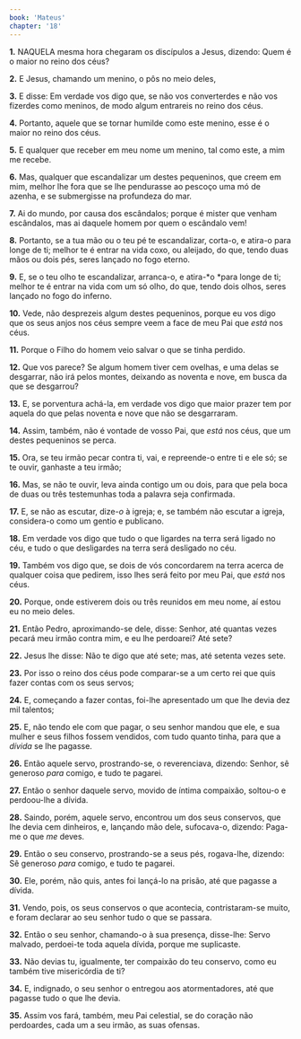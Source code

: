```yaml
---
book: 'Mateus'
chapter: '18'
---
```


**1.** NAQUELA mesma hora chegaram os discípulos a Jesus, dizendo: Quem é o maior no reino dos céus?

**2.** E Jesus, chamando um menino, o pôs no meio deles,

**3.** E disse: Em verdade vos digo que, se não vos converterdes e não vos fizerdes como meninos, de modo algum entrareis no reino dos céus.

**4.** Portanto, aquele que se tornar humilde como este menino, esse é o maior no reino dos céus.

**5.** E qualquer que receber em meu nome um menino, tal como este, a mim me recebe.

**6.** Mas, qualquer que escandalizar um destes pequeninos, que creem em mim, melhor lhe fora que se lhe pendurasse ao pescoço uma mó de azenha, e se submergisse na profundeza do mar.

**7.** Ai do mundo, por causa dos escândalos; porque é mister que venham escândalos, mas ai daquele homem por quem o escândalo vem!

**8.** Portanto, se a tua mão ou o teu pé te escandalizar, corta-o, e atira-o para longe de ti; melhor te é entrar na vida coxo, ou aleijado, do que, tendo duas mãos ou dois pés, seres lançado no fogo eterno.

**9.** E, se o teu olho te escandalizar, arranca-o, e atira-*o *para longe de ti; melhor te é entrar na vida com um só olho, do que, tendo dois olhos, seres lançado no fogo do inferno.

**10.** Vede, não desprezeis algum destes pequeninos, porque eu vos digo que os seus anjos nos céus sempre veem a face de meu Pai que *está* nos céus.

**11.** Porque o Filho do homem veio salvar o que se tinha perdido.

**12.** Que vos parece? Se algum homem tiver cem ovelhas, e uma delas se desgarrar, não irá pelos montes, deixando as noventa e nove, em busca da que se desgarrou?

**13.** E, se porventura achá-la, em verdade vos digo que maior prazer tem por aquela do que pelas noventa e nove que não se desgarraram.

**14.** Assim, também, não é vontade de vosso Pai, que *está* nos céus, que um destes pequeninos se perca.

**15.** Ora, se teu irmão pecar contra ti, vai, e repreende-o entre ti e ele só; se te ouvir, ganhaste a teu irmão;

**16.** Mas, se não te ouvir, leva ainda contigo um ou dois, para que pela boca de duas ou três testemunhas toda a palavra seja confirmada.

**17.** E, se não as escutar, dize-*o* à igreja; e, se também não escutar a igreja, considera-o como um gentio e publicano.

**18.** Em verdade vos digo que tudo o que ligardes na terra será ligado no céu, e tudo o que desligardes na terra será desligado no céu.

**19.** Também vos digo que, se dois de vós concordarem na terra acerca de qualquer coisa que pedirem, isso lhes será feito por meu Pai, que *está* nos céus.

**20.** Porque, onde estiverem dois ou três reunidos em meu nome, aí estou eu no meio deles.

**21.** Então Pedro, aproximando-se dele, disse: Senhor, até quantas vezes pecará meu irmão contra mim, e eu lhe perdoarei? Até sete?

**22.** Jesus lhe disse: Não te digo que até sete; mas, até setenta vezes sete.

**23.** Por isso o reino dos céus pode comparar-se a um certo rei que quis fazer contas com os seus servos;

**24.** E, começando a fazer contas, foi-lhe apresentado um que lhe devia dez mil talentos;

**25.** E, não tendo ele com que pagar, o seu senhor mandou que ele, e sua mulher e seus filhos fossem vendidos, com tudo quanto tinha, para que a *dívida* se lhe pagasse.

**26.** Então aquele servo, prostrando-se, o reverenciava, dizendo: Senhor, sê generoso *para* comigo, e tudo te pagarei.

**27.** Então o senhor daquele servo, movido de íntima compaixão, soltou-o e perdoou-lhe a dívida.

**28.** Saindo, porém, aquele servo, encontrou um dos seus conservos, que lhe devia cem dinheiros, e, lançando mão dele, sufocava-o, dizendo: Paga-me o que *me* deves.

**29.** Então o seu conservo, prostrando-se a seus pés, rogava-lhe, dizendo: Sê generoso *para* comigo, e tudo te pagarei.

**30.** Ele, porém, não quis, antes foi lançá-lo na prisão, até que pagasse a dívida.

**31.** Vendo, pois, os seus conservos o que acontecia, contristaram-se muito, e foram declarar ao seu senhor tudo o que se passara.

**32.** Então o seu senhor, chamando-o à sua presença, disse-lhe: Servo malvado, perdoei-te toda aquela dívida, porque me suplicaste.

**33.** Não devias tu, igualmente, ter compaixão do teu conservo, como eu também tive misericórdia de ti?

**34.** E, indignado, o seu senhor o entregou aos atormentadores, até que pagasse tudo o que lhe devia.

**35.** Assim vos fará, também, meu Pai celestial, se do coração não perdoardes, cada um a seu irmão, as suas ofensas.